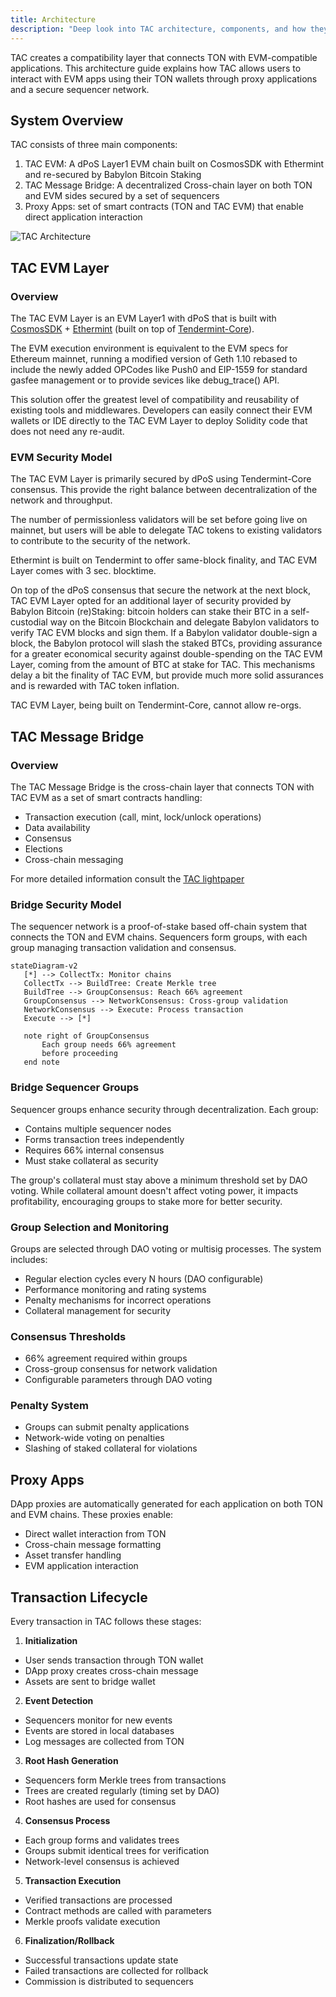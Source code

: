 ```yaml
---
title: Architecture
description: "Deep look into TAC architecture, components, and how they work together"
---
```


TAC creates a compatibility layer that connects TON with EVM-compatible applications. This architecture guide explains how TAC allows users to interact with EVM apps using their TON wallets through proxy applications and a secure sequencer network.

## System Overview

TAC consists of three main components:

1. TAC EVM: A dPoS Layer1 EVM chain built on CosmosSDK with Ethermint and re-secured by Babylon Bitcoin Staking
2. TAC Message Bridge: A decentralized Cross-chain layer on both TON and EVM sides secured by a set of sequencers
3. Proxy Apps: set of smart contracts (TON and TAC EVM) that enable direct application interaction

<Frame>
  <img src="/images/architecture-1.png" alt="TAC Architecture" />
</Frame>

## TAC EVM Layer

### Overview

The TAC EVM Layer is an EVM Layer1 with dPoS that is built with [CosmosSDK](https://docs.cosmos.network/) + [Ethermint](https://docs.ethermint.zone/) (built on top of [Tendermint-Core](https://docs.tendermint.com/)).

The EVM execution environment is equivalent to the EVM specs for Ethereum mainnet, running a modified version of Geth 1.10 rebased to include the newly added OPCodes like Push0 and EIP-1559 for standard gasfee management or to provide sevices like debug_trace() API.

This solution offer the greatest level of compatibility and reusability of existing tools and middlewares. Developers can easily connect their EVM wallets or IDE directly to the TAC EVM Layer to deploy Solidity code that does not need any re-audit.

### EVM Security Model

The TAC EVM Layer is primarily secured by dPoS using Tendermint-Core consensus. This provide the right balance between decentralization of the network and throughput.

The number of permissionless validators will be set before going live on mainnet, but users will be able to delegate TAC tokens to existing validators to contribute to the security of the network.

Ethermint is built on Tendermint to offer same-block finality, and TAC EVM Layer comes with 3 sec. blocktime.

On top of the dPoS consensus that secure the network at the next block, TAC EVM Layer opted for an additional layer of security provided by Babylon Bitcoin (re)Staking: bitcoin holders can stake their BTC in a self-custodial way on the Bitcoin Blockchain and delegate Babylon validators to verify TAC EVM blocks and sign them. If a Babylon validator double-sign a block, the Babylon protocol will slash the staked BTCs, providing assurance for a greater economical security against double-spending on the TAC EVM Layer, coming from the amount of BTC at stake for TAC. This mechanisms delay a bit the finality of TAC EVM, but provide much more solid assurances and is rewarded with TAC token inflation.

TAC EVM Layer, being built on Tendermint-Core, cannot allow re-orgs.

## TAC Message Bridge

### Overview

The TAC Message Bridge is the cross-chain layer that connects TON with TAC EVM as a set of smart contracts handling:

- Transaction execution (call, mint, lock/unlock operations)
- Data availability
- Consensus
- Elections
- Cross-chain messaging

For more detailed information consult the [TAC lightpaper](#)

### Bridge Security Model

The sequencer network is a proof-of-stake based off-chain system that connects the TON and EVM chains. Sequencers form groups, with each group managing transaction validation and consensus.

```mermaid
stateDiagram-v2
   [*] --> CollectTx: Monitor chains
   CollectTx --> BuildTree: Create Merkle tree
   BuildTree --> GroupConsensus: Reach 66% agreement
   GroupConsensus --> NetworkConsensus: Cross-group validation
   NetworkConsensus --> Execute: Process transaction
   Execute --> [*]

   note right of GroupConsensus
       Each group needs 66% agreement
       before proceeding
   end note
```

### Bridge Sequencer Groups

Sequencer groups enhance security through decentralization. Each group:

- Contains multiple sequencer nodes
- Forms transaction trees independently
- Requires 66% internal consensus
- Must stake collateral as security

The group's collateral must stay above a minimum threshold set by DAO voting. While collateral amount doesn't affect voting power, it impacts profitability, encouraging groups to stake more for better security.

### Group Selection and Monitoring

Groups are selected through DAO voting or multisig processes. The system includes:

- Regular election cycles every N hours (DAO configurable)
- Performance monitoring and rating systems
- Penalty mechanisms for incorrect operations
- Collateral management for security

### Consensus Thresholds

- 66% agreement required within groups
- Cross-group consensus for network validation
- Configurable parameters through DAO voting

### Penalty System

- Groups can submit penalty applications
- Network-wide voting on penalties
- Slashing of staked collateral for violations

## Proxy Apps

DApp proxies are automatically generated for each application on both TON and EVM chains. These proxies enable:

- Direct wallet interaction from TON
- Cross-chain message formatting
- Asset transfer handling
- EVM application interaction

## Transaction Lifecycle

Every transaction in TAC follows these stages:

1. **Initialization**

- User sends transaction through TON wallet
- DApp proxy creates cross-chain message
- Assets are sent to bridge wallet

2. **Event Detection**

- Sequencers monitor for new events
- Events are stored in local databases
- Log messages are collected from TON

3. **Root Hash Generation**

- Sequencers form Merkle trees from transactions
- Trees are created regularly (timing set by DAO)
- Root hashes are used for consensus

4. **Consensus Process**

- Each group forms and validates trees
- Groups submit identical trees for verification
- Network-level consensus is achieved

5. **Transaction Execution**

- Verified transactions are processed
- Contract methods are called with parameters
- Merkle proofs validate execution

6. **Finalization/Rollback**

- Successful transactions update state
- Failed transactions are collected for rollback
- Commission is distributed to sequencers
